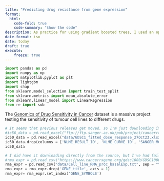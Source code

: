 ```yaml
---
title: "Predicting drug resistance from gene expression"
format:
  html:
    code-fold: true
    code-summary: "Show the code"
description: As practice for using gradient boosted trees, I used an open dataset to use gene expression in tumours to predict resistance to chemotherapy drugs
date-format: iso
date: today
draft: true
execute:
    freeze: true
---
```


```python
import pandas as pd
import numpy as np
import matplotlib.pyplot as plt
import lightgbm
import shap
from sklearn.model_selection import train_test_split
from sklearn.metrics import mean_absolute_error
from sklearn.linear_model import LinearRegression
from re import sub
```
The [Genomics of Drug Sensitivity in Cancer](https://www.cancerrxgene.org/) dataset is a massive project testing the sensitivity of tumour cell lines to different drugs.


```python
# It seems that previous releases get moved, so I'm just downloading it locally instead of getting it via ftp
#ic50_data = pd.read_excel("ftp://ftp.sanger.ac.uk/pub/project/cancerrxgene/releases/current_release/GDSC1_fitted_dose_response_25Feb20.xlsx")
ic50_data = pd.read_excel("data/GDSC1_fitted_dose_response_27Oct23.xlsx")
ic50_data.drop(columns = ['NLME_RESULT_ID', 'NLME_CURVE_ID', 'SANGER_MODEL_ID', 'TCGA_DESC', 'DRUG_ID', 'PUTATIVE_TARGET', 'PATHWAY_NAME', 'COMPANY_ID', 'WEBRELEASE', 'MIN_CONC', 'MAX_CONC', 'AUC', 'RMSE', 'Z_SCORE'], inplace=True)
ic50_data
```

```python
# I did have it downloading directly from the source, but I've had failures retrieving it and the IC50 data, so I'm loading it locally instead
#rma_expr = pd.read_csv("https://www.cancerrxgene.org/gdsc1000/GDSC1000_WebResources//Data/preprocessed/Cell_line_RMA_proc_basalExp.txt.zip", sep = "\t")
rma_expr = pd.read_csv("data/Cell_line_RMA_proc_basalExp.txt", sep = "\t")
rma_expr = rma_expr.drop('GENE_title', axis = 1)
rma_expr= rma_expr.set_index('GENE_SYMBOLS')
```
